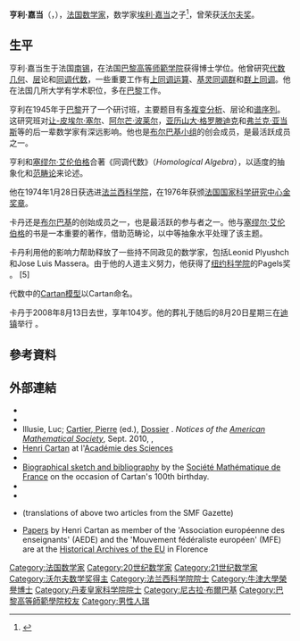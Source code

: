 {{Infobox scientist
| name              = 亨利·嘉当<br>Henri Cartan
| image             = Henri Cartan.jpg
| image_size        = 200px
| caption           = 
| birth_date        = {{Birth date|1904|07|08|mf=y}}
| birth_place       = [[法國|法國]][[南錫|南錫]]
| death_date        = {{death date and age|2008|08|13|1904|07|08|mf=y}}
| death_place       = [[法國|法國]][[巴黎|巴黎]]
| nationality       = [[法國|法國]]
| fields            = [[数学|数学]]
| workplaces        = [[巴黎大學|巴黎大學]]
| alma_mater        = [[巴黎高等师範学院|巴黎高等师範学院]]
| doctoral_advisor  = [[保罗·蒙泰尔|保罗·蒙泰尔]]
| doctoral_students = [[Jean-Paul_Benzécri|Jean-Paul Benzécri]]<br>[[Jean-Paul_Brasselet|Jean-Paul Brasselet]]<br>[[Pierre_Cartier_(mathematician)|Pierre Cartier]]<br>[[Jacques_Deny|Jacques Deny]]<br>[[Adrien_Douady|Adrien Douady]]<br>[[罗杰·戈德门特|罗杰·戈德门特]]<br>[[Max_Karoubi|Max Karoubi]]<br>[[Jean-Louis_Koszul|Jean-Louis Koszul]]<br>[[Jean-Pierre_Serre|Jean-Pierre Serre]]<br>[[René_Thom|René Thom]]
| known_for         = [[Cartan's_theorems_A_and_B|Cartan's theorems A and B]]
| awards            = [[沃尔夫奖|沃尔夫奖]] (1980)
}}
'''亨利·嘉当'''（{{lang|fr|Henri Cartan}}，{{bd|1904年|7月8日|2008年|8月13日|C}}），[[法国|法国]][[数学家|数学家]]，数学家[[埃利·嘉当|埃利·嘉当]]之子<ref name=lefigaro>{{citation | title=Décès du mathématicien Henri Cartan | newspaper=[[Le_Figaro|Le Figaro]] | date=2008-08-18 | url=http://www.lefigaro.fr/sciences/2008/08/18/01008-20080818ARTFIG00240-deces-du-mathematicien-henri-cartan-.php | accessdate=2015-07-09 | archive-date=2016-11-29 | archive-url=https://web.archive.org/web/20161129220320/http://www.lefigaro.fr/sciences/2008/08/18/01008-20080818ARTFIG00240-deces-du-mathematicien-henri-cartan-.php/ | dead-url=no }}</ref>，曾荣获[[沃尔夫奖|沃尔夫奖]]。

==生平==
亨利·嘉当生于法国[[南锡|南锡]]，在法国[[巴黎高等师範学院|巴黎高等师範学院]]获得博士学位。他曾研究[[代数几何|代数几何]]、[[层|层]]论和[[同调代数|同调代数]]，一些重要工作有[[上同调运算|上同调运算]]、[[威廉·基灵|基灵]][[同调群|同调群]]和[[群上同调|群上同调]]。他在法国几所大学有学术职位，多在[[巴黎|巴黎]]工作。

亨利在1945年于[[巴黎|巴黎]]开了一个研讨班，主要题目有[[多複变分析|多複变分析]]、层论和[[谱序列|谱序列]]。这研究班对[[让-皮埃尔·塞尔|让-皮埃尔·塞尔]]、[[阿尔芒·波莱尔|阿尔芒·波莱尔]]，[[亚历山大·格罗滕迪克|亚历山大·格罗滕迪克]]和[[弗兰克·亚当斯|弗兰克·亚当斯]]等的后一辈数学家有深远影响。他也是[[尼古拉·布尔巴基|布尔巴基小组]]的创会成员，是最活跃成员之一。

亨利和[[塞缪尔·艾伦伯格|塞缪尔·艾伦伯格]]合著《同调代数》（''Homological Algebra''），以适度的抽象化和[[范畴论|范畴论]]来论述。

他在1974年1月28日获选进[[法兰西科学院|法兰西科学院]]，在1976年获颁[[法国国家科学研究中心金奖章|法国国家科学研究中心金奖章]]。

卡丹还是[[布尔巴基|布尔巴基]]的创始成员之一，也是最活跃的参与者之一。他与[[塞缪尔·艾伦伯格|塞缪尔·艾伦伯格]]的书是一本重要的著作，借助范畴论，以中等抽象水平处理了该主题。

卡丹利用他的影响力帮助释放了一些持不同政见的数学家，包括Leonid Plyushch和Jose Luis Massera。由于他的人道主义努力，他获得了[[纽约科学院|纽约科学院]]的Pagels奖 。 [5]

代数中的[[Cartan模型|Cartan模型]]以Cartan命名。

卡丹于2008年8月13日去世，享年104岁。他的葬礼于随后的8月20日星期三在[[迪镇|迪镇]]举行 。

==參考資料==
{{Reflist}}

==外部連結==

* {{IMDb name|3116760}}
* {{Citation | last=Jackson | first=Allyn | date=July 1999 | title=Interview with Henri Cartan | journal=[[Notices_of_the_American_Mathematical_Society|Notices of the American Mathematical Society]] | volume=46 | issue=7 | pages=782–8 | url=http://www.ams.org/notices/199907/fea-cartan.pdf | format=PDF | accessdate=2015-07-09 | archive-date=2016-12-02 | archive-url=https://web.archive.org/web/20161202043455/http://www.ams.org/notices/199907/fea-cartan.pdf | dead-url=no }}
* Illusie, Luc; [[Pierre_Cartier_(mathematician)|Cartier, Pierre]] (ed.), [http://www.ams.org/notices/201008/index.html Dossier] {{Wayback|url=http://www.ams.org/notices/201008/index.html |date=20200801150728 }}. ''Notices of the [[American_Mathematical_Society|American Mathematical Society]]'', Sept. 2010, {{nobr|vol. 57}}, {{nobr|issue 8}}
* [http://www.academie-sciences.fr/membres/C/Cartan_Henri.htm Henri Cartan]{{Wayback|url=http://www.academie-sciences.fr/membres/C/Cartan_Henri.htm |date=20070420174608 }} at l'[[Académie_des_Sciences|Académie des Sciences]] {{fr icon}}
* {{MathGenealogy|id=49555}}
* [https://web.archive.org/web/20120213103204/http://smf.emath.fr/VieSociete/Rencontres/JourneeCartan/NoticeCartan.html Biographical sketch and bibliography] by the [[Société_Mathématique_de_France|Société Mathématique de France]] on the occasion of Cartan's 100th birthday. {{fr icon}}
* {{Citation |last=Cerf |first=Jean |date=April 2004 |title=Trois quarts de siècle avec Henri Cartan |journal=[http://smf.emath.fr/Publications/Gazette/2004/100/ Gazette des Mathématiciens] |issue=100 |pages=7–8 |url=http://smf.emath.fr/Publications/Gazette/2004/100/smf_gazette_100_7-8.pdf |language=fr |deadurl=yes |archiveurl=https://web.archive.org/web/20080909215743/http://smf.emath.fr/Publications/Gazette/2004/100/smf_gazette_100_7-8.pdf |archivedate=2008-09-09 |accessdate=2015-07-09 }}
* {{Citation |last=Samuel |first=Pierre |date=April 2004 |title=Souvenirs personnels sur H. Cartan |journal=[http://smf.emath.fr/Publications/Gazette/2004/100/ Gazette des Mathématiciens] |issue=100 |pages=13–15 |url=http://smf.emath.fr/Publications/Gazette/2004/100/smf_gazette_100_12-15.pdf |language=fr |deadurl=yes |archiveurl=https://web.archive.org/web/20080909215746/http://smf.emath.fr/Publications/Gazette/2004/100/smf_gazette_100_12-15.pdf |archivedate=2008-09-09 |accessdate=2015-07-09 }}
* {{Citation | date=September 2004 | title=100th Birthday of Henri Cartan | journal=[http://www.emis.de/newsletter/archive_contents.html#nl_53 European Mathematical Society Newsletter] | issue=53 | pages=20–21 | url=http://www.emis.de/newsletter/current/current10.pdf | accessdate=2015-07-09 | archive-date=2020-08-07 | archive-url=https://web.archive.org/web/20200807171212/https://www.emis.de//newsletter/current/current10.pdf | dead-url=no }} (translations of above two articles from the SMF Gazette)
* [http://archives.eui.eu/en/fonds/153660?key=HC Papers] {{Wayback|url=http://archives.eui.eu/en/fonds/153660?key=HC |date=20200807190533 }} by Henri Cartan as member of the 'Association européenne des enseignants' (AEDE) and the 'Mouvement fédéraliste européen' (MFE) are at the  [http://www.eui.eu/Research/HistoricalArchivesOfEU/Index.aspx Historical Archives of the EU]{{Wayback|url=http://www.eui.eu/Research/HistoricalArchivesOfEU/Index.aspx |date=20140812013047 }} in Florence

{{Wolf Prize in Mathematics}}

{{Authority control}}
{{DEFAULTSORT:Cartan, Henri}}
[[Category:法国数学家|Category:法国数学家]]
[[Category:20世纪数学家|Category:20世纪数学家]]
[[Category:21世纪数学家|Category:21世纪数学家]]
[[Category:沃尔夫数学奖得主|Category:沃尔夫数学奖得主]]
[[Category:法兰西科学院院士|Category:法兰西科学院院士]]
[[Category:牛津大學榮譽博士|Category:牛津大學榮譽博士]]
[[Category:丹麦皇家科学院院士|Category:丹麦皇家科学院院士]]
[[Category:尼古拉·布爾巴基|Category:尼古拉·布爾巴基]]
[[Category:巴黎高等師範學院校友|Category:巴黎高等師範學院校友]]
[[Category:男性人瑞|Category:男性人瑞]]